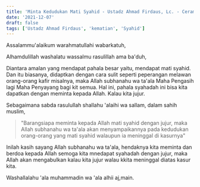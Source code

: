 ```yaml
---
title: 'Minta Kedudukan Mati Syahid - Ustadz Ahmad Firdaus, Lc. - Ceramah Singkat'
date: '2021-12-07'
draft: false
tags: ['Ustadz Ahmad Firdaus', 'kematian', 'Syahid']
---
```


Assalammu'alaikum warahmatullahi wabarkatuh,

Alhamdulillah washalatu wassalmu rasulillah ama ba'duh,

Diantara amalan yang mendapat pahala besar yaitu, mendapat mati syahid. Dan itu biasanya, didaptkan dengan cara sulit seperti peperangan melawan orang-orang kafir misalnya, maka Allah subhanahu wa ta'ala Maha Pengasih lagi Maha Penyayang bagi kit semua. Hal ini, pahala syahadah ini bisa kita dapatkan dengan meminta kepada Allah. Kalau kita jujur.

Sebagaimana sabda rasulullah shallahu 'alaihi wa sallam, dalam sahih muslim,

> "Barangsiapa meminta kepada Allah mati syahid dengan jujur, maka Allah subhanahu wa ta'ala akan menyampaikannya pada kedudukan orang-orang yang mati syahid walaupun ia meninggal di kasurnya"

Inilah kasih sayang Allah subhanahu wa ta'ala, hendaknya kita meminta dan berdoa kepada Allah semoga kita mnedapat syahadah dengan jujur, maka Allah akan mengabulkan kalau kita jujur walau kkita meninggal diatas kasur kita.

Washallalahu 'ala muhammadin wa 'ala alhii aj,main.
